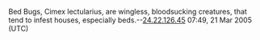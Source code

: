 Bed Bugs, Cimex lectularius, are wingless, bloodsucking creatures, that tend to infest houses, especially beds.--[[User:24.22.126.45|24.22.126.45]] 07:49, 21 Mar 2005 (UTC)